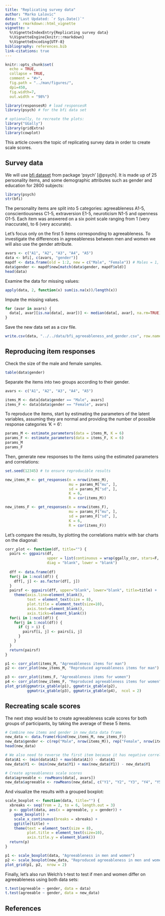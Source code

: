 ```yaml
---
title: "Replicating survey data"
author: "Marko Lalovic"
date: "Last Updated: `r Sys.Date()`"
output: rmarkdown::html_vignette
vignette: >
  %\VignetteIndexEntry{Replicating survey data}
  %\VignetteEngine{knitr::rmarkdown}
  %\VignetteEncoding{UTF-8}
bibliography: references.bib
link-citations: true
---
```


```r
knitr::opts_chunk$set(
  echo = TRUE,
  collapse = TRUE,
  comment = "#>",
  fig.path = "../man/figures/",
  dpi=450,
  fig.width=7,
  out.width = "98%")
```

```r
library(responsesR) # load responsesR
library(psych) # for the bfi data set

# optionally, to recreate the plots:
library("GGally")
library(gridExtra)
library(cowplot)
```


This article covers the topic of replicating survey data in order to create scale scores.

## Survey data
We will use [bfi dataset](https://search.r-project.org/CRAN/refmans/psych/html/bfi.html) from package 'psych' [@psych]. It is made up of 25 personality items, and some demographic attributes such as gender and education for 2800 subjects:

```r
library(psych)
str(bfi)
```

The personality items are split into 5 categories: agreeableness A1-5, conscientiousness C1-5, extraversion E1-5, neuroticism N1-5 and openness O1-5. Each item was answered on a six point scale ranging from 1 (very inaccurate), to 6 (very accurate).

Let's focus only on the first 5 items corresponding to agreeableness. To investigate the differences in agreeableness between men and women we will also use the gender attribute.
```r
avars <- c("A1", "A2", "A3", "A4", "A5")
data <- bfi[, c(avars, "gender")]
mapdf <- data.frame(old = 1:2, new = c("Male", "Female")) # Males = 1, Females =2
data$gender <- mapdf$new[match(data$gender, mapdf$old)]
head(data)
```

Examine the data for missing values:
```r
apply(data, 2, function(x) sum(is.na(x))/length(x))
```

Impute the missing values.
```r
for (avar in avars) {
  data[, avar][is.na(data[, avar])] <- median(data[, avar], na.rm=TRUE)
}
```

Save the new data set as a csv file.
```r
write.csv(data, "../../data/bfi_agreeableness_and_gender.csv", row.names=FALSE)
```

## Reproducing item responses
Check the size of the male and female samples.
```r
table(data$gender)
```

Separate the items into two groups according to their gender.
```r
avars <- c("A1", "A2", "A3", "A4", "A5")

items_M <- data[data$gender == "Male", avars]
items_F <- data[data$gender == "Female", avars]
```

To reproduce the items, start by estimating the parameters of the latent variables, assuming they are normal and providing the number of possible response categories 'K = 6':
```r
params_M <- estimate_parameters(data = items_M, K = 6)
params_F <- estimate_parameters(data = items_F, K = 6)
params_M
params_F
```

Then, generate new responses to the items using the estimated parameters and correlations:
```r
set.seed(12345) # to ensure reproducible results

new_items_M <- get_responses(n = nrow(items_M), 
                             mu = params_M["mu", ], 
                             sd = params_M["sd", ],
                             K = 6,
                             R = cor(items_M))

new_items_F <- get_responses(n = nrow(items_F), 
                             mu = params_F["mu", ],
                             sd = params_F["sd", ],
                             K = 6,
                             R = cor(items_F))
```

Let's compare the results, by plotting the correlations matrix with bar charts on the diagonal:
```r
corr_plot <- function(df, title="") {
  pairs <- ggpairs(df, 
                   upper = list(continuous = wrap(ggally_cor, stars=F, size=2)),
                   diag = "blank", lower = "blank")
  
  dff <- data.frame(df)
  for(j in 1:ncol(df)) {
    dff[, j] <- as.factor(df[, j])
  }
  pairsf <- ggpairs(dff, upper="blank", lower="blank", title=title) + 
    theme(axis.line=element_blank(),
          text = element_text(size = 8),
          plot.title = element_text(size=10),
          axis.text=element_blank(), 
          axis.ticks=element_blank())
  for(i in 1:ncol(df)) {
    for(j in 1:ncol(df)) {
      if (j > i) {
        pairsf[i, j] <- pairs[i, j]
      }
    }
  }
  return(pairsf)
}
```

```r
p1 <- corr_plot(items_M, "Agreeableness items for man")
p2 <- corr_plot(new_items_M, "Reproduced agreeableness items for man")

p3 <- corr_plot(items_F, "Agreeableness items for women")
p4 <- corr_plot(new_items_F, "Reproduced agreeableness items for women")
plot_grid(ggmatrix_gtable(p1), ggmatrix_gtable(p2),
          ggmatrix_gtable(p3), ggmatrix_gtable(p4),  ncol = 2)
```


## Recreating scale scores
The next step would be to create agreeableness scale scores for both groups of participants, by taking the average of these 5 items.
```r
# Combine new items and gender in new_data data frame
new_data <- data.frame(rbind(new_items_M, new_items_F))
new_data$gender <- c(rep("Male", nrow(items_M)), rep("Female", nrow(items_F)))
head(new_data)

# We also need to reverse the first item because it has negative correlations
data$A1 <- (min(data$A1) + max(data$A1)) - data$A1
new_data$Y1 <- (min(new_data$Y1) + max(new_data$Y1)) - new_data$Y1

# Create agreeableness scale scores
data$agreeable <- rowMeans(data[, avars])
new_data$agreeable <- rowMeans(new_data[, c("Y1", "Y2", "Y3", "Y4", "Y5")])
```

And visualize the results with a grouped boxplot:
```r
scale_boxplot <- function(data, title="") {
  xbreaks <- seq(from = 2, to = 6, length.out = 3)
  p <- ggplot(data, aes(x = agreeable, y = gender)) + 
    geom_boxplot() +
    scale_x_continuous(breaks = xbreaks) +
    ggtitle(title) +
    theme(text = element_text(size = 8),
          plot.title = element_text(size=10),          
          axis.title.y = element_blank())
  return(p)
}
```

```r
p1 <- scale_boxplot(data, "Agreeableness in men and women")
p2 <- scale_boxplot(new_data, "Reproduced agreeableness in men and women")
plot_grid(p1, p2,  nrow = 2)
```

Finally, let's also run Welch's t-test to test if men and women differ on agreeableness using both data sets:
```r
t.test(agreeable ~ gender, data = data)
t.test(agreeable ~ gender, data = new_data)
```

## References

